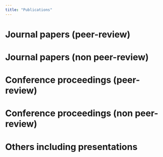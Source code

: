 ```yaml
---
title: "Publications"
---
```


# Journal papers (peer-review)

# Journal papers (non peer-review)

# Conference proceedings (peer-review)

# Conference proceedings (non peer-review)
  
# Others including presentations


<br>
  


